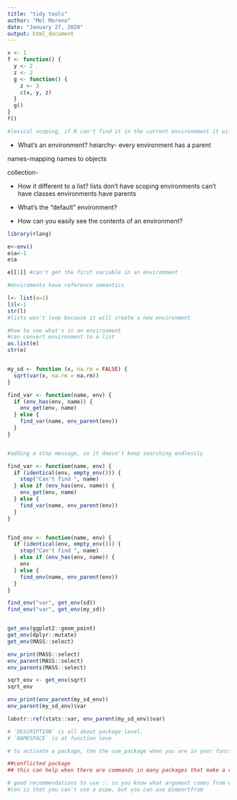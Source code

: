 ```yaml
---
title: "tidy tools"
author: "Mel Moreno"
date: "January 27, 2020"
output: html_document
---
```



```r
x <- 1
f <- function() {
  y <- 2
  z <- 2
  g <- function() {
    z <- 3
    c(x, y, z)
  }
  g()
}
f()

#lexical scoping, if R can't find it in the current environement it will look where it is defined
```

* What's an environment?
heiarchy- every environment has a parent

names-mapping names to objects

collection- 

* How it different to a list?
lists don't have scoping
environments can't have classes
environments have parents


* What's the "default" environment?
* How can you easily see the contents of an environment?

```r
library(rlang)

e<-env()
e$a<-1
e$a

e[[1]] #can't get the first variable in an environment

#enviroments have reference semantics

l<- list(a=1)
l$l<-1
str(l)
#lists won't loop because it will create a new environment


```

```r
#how to see what's in an environment
#can convert environment to a list
as.list(e)
str(e)


my_sd <- function (x, na.rm = FALSE) {
  sqrt(var(x, na.rm = na.rm))
}
```

```r

find_var <- function(name, env) {
  if (env_has(env, name)) {
    env_get(env, name)
  } else {
    find_var(name, env_parent(env))
  }
}


#adding a stop message, so it doesn't keep searching endlessly

find_var <- function(name, env) {
  if (identical(env, empty_env())) {
    stop("Can't find ", name)
  } else if (env_has(env, name)) {
    env_get(env, name)
  } else {
    find_var(name, env_parent(env))
  }
}


find_env <- function(name, env) {
  if (identical(env, empty_env())) {
    stop("Can't find ", name)
  } else if (env_has(env, name)) {
    env
  } else {
    find_env(name, env_parent(env))
  }
}

find_env("var", get_env(sd))
find_env("var", get_env(my_sd))



```

```r
get_env(ggplot2::geom_point)
get_env(dplyr::mutate)
get_env(MASS::select)

env_print(MASS::select)
env_parent(MASS::select)
env_parents(MASS::select)
```

```r
sqrt_env <- get_env(sqrt)
sqrt_env

env_print(env_parent(my_sd_env))
env_parent(my_sd_env)$var

lobstr::ref(stats::var, env_parent(my_sd_env)$var)

```


```r
# `DESCRIPTION` is all about package level.
# `NAMESPACE` is at function leve

# to activate a package, the the use_package when you are in your function in the package

##conflicted package
## this can help when there are commands in many packages that make a conflict, it makes you pick which version you want to use

# good recommendations to use :: so you know what argument comes from what package
#con is that you can't use a pipe, but you can use @importfrom 
```

